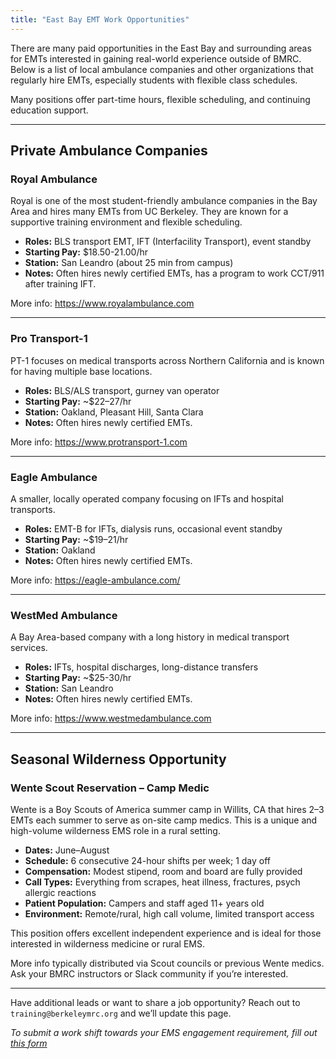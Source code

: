 ```yaml
---
title: "East Bay EMT Work Opportunities"
---
```


There are many paid opportunities in the East Bay and surrounding areas for EMTs interested in gaining real-world experience outside of BMRC. Below is a list of local ambulance companies and other organizations that regularly hire EMTs, especially students with flexible class schedules.

Many positions offer part-time hours, flexible scheduling, and continuing education support.

---

## Private Ambulance Companies

### Royal Ambulance

Royal is one of the most student-friendly ambulance companies in the Bay Area and hires many EMTs from UC Berkeley. They are known for a supportive training environment and flexible scheduling.

- **Roles:** BLS transport EMT, IFT (Interfacility Transport), event standby
- **Starting Pay:** $18.50-21.00/hr
- **Station:** San Leandro (about 25 min from campus)
- **Notes:** Often hires newly certified EMTs, has a program to work CCT/911 after training IFT.

More info: [https://www.royalambulance.com](https://www.royalambulance.com/career)

---

### Pro Transport-1

PT-1 focuses on medical transports across Northern California and is known for having multiple base locations.

- **Roles:** BLS/ALS transport, gurney van operator
- **Starting Pay:** ~$22–27/hr
- **Station:** Oakland, Pleasant Hill, Santa Clara
- **Notes:** Often hires newly certified EMTs.

More info: [https://www.protransport-1.com](https://www.protransport-1.com)

---

### Eagle Ambulance

A smaller, locally operated company focusing on IFTs and hospital transports.

- **Roles:** EMT-B for IFTs, dialysis runs, occasional event standby
- **Starting Pay:** ~$19–21/hr
- **Station:** Oakland
- **Notes:** Often hires newly certified EMTs.

More info: [https://eagle-ambulance.com/](https://eagle-ambulance.com/)

---

### WestMed Ambulance

A Bay Area-based company with a long history in medical transport services.

- **Roles:** IFTs, hospital discharges, long-distance transfers
- **Starting Pay:** ~$25-30/hr
- **Station:** San Leandro
- **Notes:** Often hires newly certified EMTs.

More info: [https://www.westmedambulance.com](https://www.westmedambulance.com)

---

## Seasonal Wilderness Opportunity

### Wente Scout Reservation – Camp Medic

Wente is a Boy Scouts of America summer camp in Willits, CA that hires 2–3 EMTs each summer to serve as on-site camp medics. This is a unique and high-volume wilderness EMS role in a rural setting.

- **Dates:** June–August
- **Schedule:** 6 consecutive 24-hour shifts per week; 1 day off
- **Compensation:** Modest stipend, room and board are fully provided
- **Call Types:** Everything from scrapes, heat illness, fractures, psych allergic reactions
- **Patient Population:** Campers and staff aged 11+ years old
- **Environment:** Remote/rural, high call volume, limited transport access

This position offers excellent independent experience and is ideal for those interested in wilderness medicine or rural EMS.

More info typically distributed via Scout councils or previous Wente medics. Ask your BMRC instructors or Slack community if you're interested.

---

Have additional leads or want to share a job opportunity? Reach out to `training@berkeleymrc.org` and we’ll update this page.

_To submit a work shift towards your EMS engagement requirement, fill out [this form](insert)_
